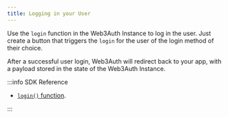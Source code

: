 ```yaml
---
title: Logging in your User
---
```


Use the `login` function in the Web3Auth Instance to log in the user. Just create a button that triggers the `login` for the user of the login method
of their choice.

After a successful user login, Web3Auth will redirect back to your app, with a payload stored in the state of the Web3Auth Instance.

:::info SDK Reference

- [`login()` function](/sdk/pnp/android/usage#login).

:::
